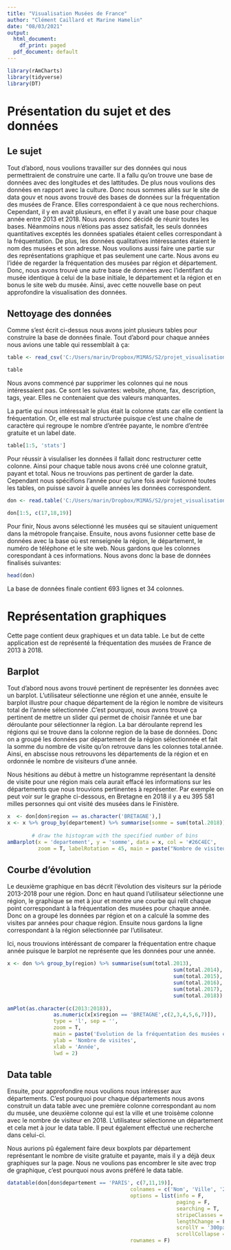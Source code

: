 ```yaml
---
title: "Visualisation Musées de France"
author: "Clément Caillard et Marine Hamelin"
date: "08/03/2021"
output:
  html_document:
    df_print: paged
  pdf_document: default
---
```

```r
library(rAmCharts)
library(tidyverse)
library(DT)
```
# Présentation du sujet et des données
## Le sujet

  Tout d'abord, nous voulions travailler sur des données qui nous permettraient de construire une carte. Il a fallu qu'on trouve une base de données avec des longitudes et des lattitudes. De plus nous voulions des données en rapport avec la culture. Donc nous sommes allés sur le site de data gouv et nous avons trouvé des bases de données sur la fréquentation des musées de France. Elles correspondaient à ce que nous recherchions. Cependant, il y en avait plusieurs, en effet il y avait une base pour chaque année entre 2013 et 2018. Nous avons donc décidé de réunir toutes les bases. Néanmoins nous n'étions pas assez satisfait, les seuls données quantitatives exceptés les données spatiales étaient celles correspondant à la fréquentation. De plus, les données qualitatives intéressantes étaient le nom des musées et son adresse. Nous voulions aussi faire une partie sur des représentations graphique et pas seulement une carte. Nous avons eu l'idée de regarder la fréquentation des musées par région et département. Donc, nous avons trouvé une autre base de données avec l'identifant du musée identique à celui de la base initiale, le département et la région et en bonus le site web du musée. Ainsi, avec cette nouvelle base on peut approfondire la visualisation des données.
  
## Nettoyage des données

  Comme s'est écrit ci-dessus nous avons joint plusieurs tables pour construire la base de données finale. Tout d'abord pour chaque années nous avions une table qui ressemblait à ça:
  
```r
table <- read_csv('C:/Users/marin/Dropbox/M1MAS/S2/projet_visualisation/VisuMarineClement/VisuMarineClement/VisuMarineClement//frequentation-musees-de-france-2018.csv', locale=locale())

table
```
Nous avons commencé par supprimer les colonnes qui ne nous intéressaient pas. Ce sont les suivantes: website, phone, fax, description, tags, year. Elles ne contenaient que des valeurs manquantes. 


La partie qui nous intéressait le plus était la colonne stats car elle contient la fréquentation. Or, elle est mal structurée puisque c'est une chaîne de caractère qui regroupe le nombre d'entrée payante, le nombre d'entrée gratuite et un label date.

```r
table[1:5, 'stats']

```
Pour réussir à visulaliser les données il fallait donc restructurer cette colonne. Ainsi pour chaque table nous avons créé une colonne gratuit, payant et total. Nous ne trouvions pas pertinent de garder la date. Cependant nous spécifions l'année pour qu'une fois avoir fusionné toutes les tables, on puisse savoir à quelle années les données correspondent.

```r
don <- read.table('C:/Users/marin/Dropbox/M1MAS/S2/projet_visualisation/VisuMarineClement/VisuMarineClement/VisuMarineClement/musee.csv', header = T, sep = ',', dec = '.', encoding = 'UTF-8')

don[1:5, c(17,18,19)]
```
Pour finir, Nous avons sélectionné les musées qui se sitauient uniquement dans la métropole française. Ensuite, nous avons fusionner cette base de données avec la base où est renseignée la région, le département, le numéro de téléphone et le site web. Nous gardons que les colonnes corespondant à ces informations. Nous avons donc la base de données finalisés suivantes:

```r
head(don)
```

La base de données finale contient 693 lignes et 34 colonnes.


  
# Représentation graphiques

Cette page contient deux graphiques et un data table. Le but de cette application est de représenté la fréquentation des musées de France de 2013 à 2018.

## Barplot
  
Tout d'abord nous avons trouvé pertinent de représenter les données avec un barplot. L'utilisateur sélectionne une région et une année, ensuite le barplot illustre pour chaque département de la région le nombre de visiteurs total de l'année sélectionnée .C'est pourquoi, nous avons trouvé ça pertinent de mettre un slider qui permet de choisir l'année et une bar déroulante pour sélectionner la région. La bar déroulante reprend les régions qui se trouve dans la colonne region de la base de données. Donc on a groupé les données par département de la région sélectionnée et fait la somme du nombre de visite qu'on retrouve dans les colonnes total.année. Ainsi, en abscisse nous retrouvons les départements de la région et en ordonnée le nombre de visiteurs d'une année. 

Nous hésitions au début à mettre un histogramme représentant la densité de visite pour une région mais cela aurait effacé les informations sur les départements que nous trouvions pertinentes à représenter. Par exemple on peut voir sur le graphe ci-dessous, en Bretagne en 2018 il y a eu 395 581 milles personnes qui ont visité des musées dans le Finistère.

```r
x  <- don[don$region == as.character('BRETAGNE'),]
x <- x %>% group_by(departement) %>% summarise(somme = sum(total.2018))
        
        # draw the histogram with the specified number of bins
amBarplot(x = 'departement', y = 'somme', data = x, col = '#26C4EC',
          zoom = T, labelRotation = 45, main = paste("Nombre de visiteurs en", 'BRETAGNE',' en ', '2018'))

```
## Courbe d'évolution
  Le deuxième graphique en bas décrit l'évolution des visiteurs sur la période 2013-2018 pour une région. Donc en haut quand l'utilisateur sélectionne une région, le graphique se met à jour et montre une courbe qui relit chaque point correspondant à la fréquentation des musées pour chaque année. Donc on a groupé les données par région et on a calculé la somme des visites par années pour chaque région. Ensuite nous gardons la ligne correspondant à la région sélectionnée par l'utilisateur.

Ici, nous trouvions intéréssant de comparer la fréquentation entre chaque année puisque le barplot ne représente que les données pour une année. 
```r
x <- don %>% group_by(region) %>% summarise(sum(total.2013),
                                                      sum(total.2014),
                                                      sum(total.2015),
                                                      sum(total.2016),
                                                      sum(total.2017),
                                                      sum(total.2018))
        
amPlot(as.character(c(2013:2018)),
               as.numeric(x[x$region == 'BRETAGNE',c(2,3,4,5,6,7)]), 
               type = 'l', sep = '', 
               zoom = T, 
               main = paste('Evolution de la fréquentation des musées en BRETAGNE'),
               ylab = 'Nombre de visites',
               xlab = 'Année',
               lwd = 2)
```

## Data table
Ensuite, pour approfondire nous voulions nous intéresser aux départements. C'est pourquoi pour chaque départements nous avons construit un data table avec une première colonne correspondant au nom du musée, une deuxième colonne qui est la ville et une troisème colonne avec le nombre de visiteur en 2018. L'utilisateur sélectionne un département et cela met à jour le data table. Il peut également effectué une recherche dans celui-ci. 

Nous aurions pû également faire deux boxplots par département représentant le nombre de visite gratuite et payante, mais il y a déjà deux graphiques sur la page. Nous ne voulions pas encombrer le site avec trop de graphique, c'est pourquoi nous avons préféré le data table.
```r
datatable(don[don$departement == 'PARIS', c(7,11,19)],
                                        colnames = c('Nom', 'Ville', '2018') ,
                                        options = list(info = F,
                                                       paging = F,
                                                       searching = T,
                                                       stripeClasses = F, 
                                                       lengthChange = F,
                                                       scrollY = '300px',
                                                       scrollCollapse = T),
                                        rownames = F)
```


